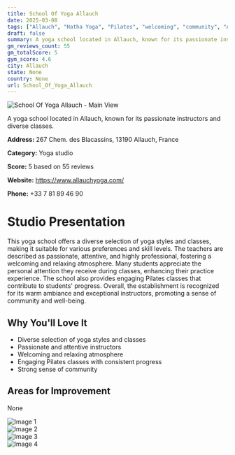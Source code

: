 ```yaml
---
title: School Of Yoga Allauch
date: 2025-03-08
tags: ["Allauch", "Hatha Yoga", "Pilates", "welcoming", "community", "Allauch"]  
draft: false
summary: A yoga school located in Allauch, known for its passionate instructors and diverse classes.
gm_reviews_count: 55
gm_totalScore: 5
gym_score: 4.6
city: Allauch
state: None
country: None
url: School_Of_Yoga_Allauch
---
```


<div className="aspect-[16/9] relative my-8">
  <img 
    src="https://lh5.googleusercontent.com/p/AF1QipNPjJrgK5KzVhBlKcs-2eMWAJjK1ROUTKNEbACe=w1920-h1080-k-no"
    alt="School Of Yoga Allauch - Main View"
    className="object-cover absolute inset-0 w-full h-full rounded-lg"
  />
</div>

A yoga school located in Allauch, known for its passionate instructors and diverse classes.

**Address:** 267 Chem. des Blacassins, 13190 Allauch, France

**Category:** Yoga studio

**Score:** 5 based on 55 reviews

**Website:** https://www.allauchyoga.com/

**Phone:** +33 7 81 89 46 90

# Studio Presentation

This yoga school offers a diverse selection of yoga styles and classes, making it suitable for various preferences and skill levels. The teachers are described as passionate, attentive, and highly professional, fostering a welcoming and relaxing atmosphere. Many students appreciate the personal attention they receive during classes, enhancing their practice experience. The school also provides engaging Pilates classes that contribute to students' progress. Overall, the establishment is recognized for its warm ambiance and exceptional instructors, promoting a sense of community and well-being.

## Why You'll Love It

- Diverse selection of yoga styles and classes
- Passionate and attentive instructors
- Welcoming and relaxing atmosphere
- Engaging Pilates classes with consistent progress
- Strong sense of community

## Areas for Improvement

None

<div className="grid grid-cols-1 xl:grid-cols-2 gap-4 my-8">
<div className="aspect-[4/3] relative"><img src="https://lh5.googleusercontent.com/p/AF1QipPNYBX433xLlGamMOndBfVoKUo4X_CY6WAqNxxT=w1920-h1080-k-no" alt="Image 1" className="object-cover absolute inset-0 w-full h-full rounded-lg" /></div>
<div className="aspect-[4/3] relative"><img src="https://lh5.googleusercontent.com/p/AF1QipMZ6DGxOYppDEOA-agFDw6fTC8SnhUg1DVg8vee=w1920-h1080-k-no" alt="Image 2" className="object-cover absolute inset-0 w-full h-full rounded-lg" /></div>
<div className="aspect-[4/3] relative"><img src="https://lh5.googleusercontent.com/p/AF1QipPOxk6Mqxjm9Sx6ZlsaW1Vw9dG4KAl9-jEp1ld8=w1920-h1080-k-no" alt="Image 3" className="object-cover absolute inset-0 w-full h-full rounded-lg" /></div>
<div className="aspect-[4/3] relative"><img src="https://lh5.googleusercontent.com/p/AF1QipO4tWYseukM7bHrVb0T8MKD-n6n1BOz4_j0Xrsc=w1920-h1080-k-no" alt="Image 4" className="object-cover absolute inset-0 w-full h-full rounded-lg" /></div>
</div>